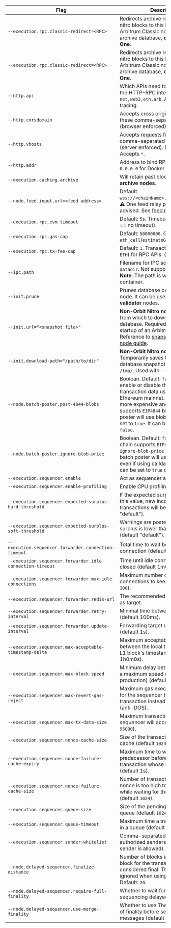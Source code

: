 <section class='small-table'>

| Flag                                                      | Description                                                                                                                                                                                                                                                                                                   |
| --------------------------------------------------------- | ------------------------------------------------------------------------------------------------------------------------------------------------------------------------------------------------------------------------------------------------------------------------------------------------------------- |
| `--execution.rpc.classic-redirect=<RPC>`                  | Redirects archive requests for pre-nitro blocks to this RPC of an Arbitrum Classic node with an archive database, **only for Arbitrum One**.                                                                                                                                                                  |
| `--execution.rpc.classic-redirect=<RPC>`                  | Redirects archive requests for pre-nitro blocks to this RPC from an Arbitrum Classic node with an archive database, **only for Arbitrum One**.                                                                                                                                                                |
| `--http.api`                                              | Which APIs need to be opened over the HTTP-RPC interface. Default: `net,web3,eth,arb`. Add `debug` for tracing.                                                                                                                                                                                               |
| `--http.corsdomain`                                       | Accepts cross origin requests from these comma-separated domains (browser enforced).                                                                                                                                                                                                                          |
| `--http.vhosts`                                           | Accepts requests from these comma-separated virtual hostnames (server enforced). Default: `localhost`. Accepts `*`.                                                                                                                                                                                           |
| `--http.addr`                                             | Address to bind RPC to. May require `0.0.0.0` for Docker networking.                                                                                                                                                                                                                                          |
| `--execution.caching.archive`                             | Will retain past block state. **For archive nodes**.                                                                                                                                                                                                                                                          |
| `--node.feed.input.url=<feed address>`                    | Default: `wss://<chainName>.arbitrum.io/feed`. ⚠️ One feed relay per datacenter is advised. See [feed relay guide](/run-arbitrum-node/run-feed-relay.mdx).                                                                                                                                                    |
| `--execution.rpc.evm-timeout`                             | Default: `5s`. Timeout for `eth_call`. (`0` == no timeout).                                                                                                                                                                                                                                                   |
| `--execution.rpc.gas-cap`                                 | Default: `50000000`. Gas cap for `eth_call`/`estimateGas`. (`0` = no cap).                                                                                                                                                                                                                                    |
| `--execution.rpc.tx-fee-cap`                              | Default: `1`. Transaction fee cap (in `ETH`) for RPC APIs. (`0` = no cap).                                                                                                                                                                                                                                    |
| `--ipc.path`                                              | Filename for IPC socket/pipe within `datadir`. Not supported on macOS. **Note**: The path is within the Docker container.                                                                                                                                                                                     |
| `--init.prune`                                            | Prunes database before starting the node. It can be used for **full** or **validator** nodes.                                                                                                                                                                                                                 |
| `--init.url="<snapshot file>"`                            | **Non-Orbit Nitro nodes only**: URL from which to download the genesis database. Required only for the first startup of an Arbitrum One node. Reference to [snapshots](https://snapshot.arbitrum.foundation/index.html) and [archive node guide](/run-arbitrum-node/more-types/01-run-archive-node.mdx).      |
| `--init.download-path="/path/to/dir"`                     | **Non-Orbit Nitro nodes only**: Temporarily saves the downloaded database snapshot. Defaults to `/tmp/`. Used with `--init.url`.                                                                                                                                                                              |
| `--node.batch-poster.post-4844-blobs`                     | Boolean. Default: `false`. Used to enable or disable the posting of transaction data using Blobs to Ethereum mainnet. If using calldata is more expensive and the parent chain supports `EIP4844` blobs, the batch poster will use blobs when this flag is set to `true`. It can be set to `true` or `false`. |
| `--node.batch-poster.ignore-blob-price`                   | Boolean. Default: `false`. If the parent chain supports `EIP4844` blobs and `ignore-blob-price` is set to `true`, the batch poster will use `EIP4844` blobs even if using calldata is cheaper. It can be set to `true` or `false`.                                                                            |
| `--execution.sequencer.enable`                            | Act as sequencer and post to L1.                                                                                                                                                                                                                                                                              |
| `--execution.sequencer.enable-profiling`                  | Enable CPU profiling and tracing.                                                                                                                                                                                                                                                                             |
| `--execution.sequencer.expected-surplus-hard-threshold`   | If the expected surplus is lower than this value, new incoming transactions will be denied (default "default").                                                                                                                                                                                               |
| `--execution.sequencer.expected-surplus-soft-threshold`   | Warnings are posted if the expected surplus is lower than this value (default "default").                                                                                                                                                                                                                     |
| `--execution.sequencer.forwarder.connection-timeout`      | Total time to wait before canceling connection (default 30s).                                                                                                                                                                                                                                                 |
| `--execution.sequencer.forwarder.idle-connection-timeout` | Time until idle connections are closed (default 1m0s).                                                                                                                                                                                                                                                        |
| `--execution.sequencer.forwarder.max-idle-connections`    | Maximum number of idle connections to keep open (default `100`).                                                                                                                                                                                                                                              |
| `--execution.sequencer.forwarder.redis-url`               | The recommended Redis URL to use as target.                                                                                                                                                                                                                                                                   |
| `--execution.sequencer.forwarder.retry-interval`          | Minimal time between update retries (default 100ms).                                                                                                                                                                                                                                                          |
| `--execution.sequencer.forwarder.update-interval`         | Forwarding target update interval (default 1s).                                                                                                                                                                                                                                                               |
| `--execution.sequencer.max-acceptable-timestamp-delta`    | Maximum acceptable time difference between the local time and the latest L1 block's timestamp (default 1h0m0s).                                                                                                                                                                                               |
| `--execution.sequencer.max-block-speed`                   | Minimum delay between blocks (sets a maximum speed of block production) (default 250ms).                                                                                                                                                                                                                      |
| `--execution.sequencer.max-revert-gas-reject`             | Maximum gas executed in a revert for the sequencer to reject the transaction instead of posting it (anti-DOS).                                                                                                                                                                                                |
| `--execution.sequencer.max-tx-data-size`                  | Maximum transaction size the sequencer will accept (default `95000`).                                                                                                                                                                                                                                         |
| `--execution.sequencer.nonce-cache-size`                  | Size of the transaction sender nonce cache (default `1024`).                                                                                                                                                                                                                                                  |
| `--execution.sequencer.nonce-failure-cache-expiry`        | Maximum time to wait for a predecessor before rejecting a transaction whose nonce is too high (default 1s).                                                                                                                                                                                                   |
| `--execution.sequencer.nonce-failure-cache-size`          | Number of transactions whose nonce is too high to keep in memory while waiting for their predecessor (default `1024`).                                                                                                                                                                                        |
| `--execution.sequencer.queue-size`                        | Size of the pending transaction queue (default `1024`).                                                                                                                                                                                                                                                       |
| `--execution.sequencer.queue-timeout`                     | Maximum time a transaction can wait in a queue (default 12s).                                                                                                                                                                                                                                                 |
| `--execution.sequencer.sender-whitelist`                  | Comma-separated allowlist of authorized senders (if empty, every sender is allowed).                                                                                                                                                                                                                          |
| `--node.delayed-sequencer.finalize-distance`              | Number of blocks in the past L1 block for the transaction to be considered final. This value is ignored when using merge finality. Default: `20`.                                                                                                                                                             |
| `--node.delayed-sequencer.require-full-finality`          | Whether to wait for full finality before sequencing delayed messages.                                                                                                                                                                                                                                         |
| `--node.delayed-sequencer.use-merge-finality`             | Whether to use The Merge's notion of finality before sequencing delayed messages (default to `true`).                                                                                                                                                                                                         |

</section>
